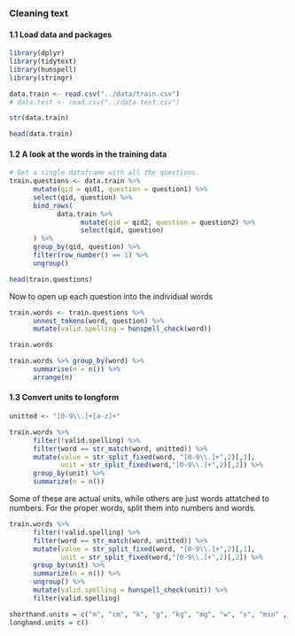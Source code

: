 ### Cleaning text

#### 1.1 Load data and packages
```R
library(dplyr)
library(tidytext)
library(hunspell)
library(stringr)
```
```R
data.train <- read.csv("../data/train.csv")
# data.test <- read.csv("../data.test.csv")
```
```R
str(data.train)
```
```R
head(data.train)
```

#### 1.2 A look at the words in the training data
```R
# Get a single dataframe with all the questions.
train.questions <- data.train %>%
      mutate(qid = qid1, question = question1) %>%
      select(qid, question) %>%
      bind_rows(
            data.train %>% 
                  mutate(qid = qid2, question = question2) %>%
                  select(qid, question)
      ) %>%
      group_by(qid, question) %>%
      filter(row_number() == 1) %>%
      ungroup()

```
```R
head(train.questions)

```

Now to open up each question into the individual words
```R
train.words <- train.questions %>%
      unnest_tokens(word, question) %>%
      mutate(valid.spelling = hunspell_check(word))
```
```R
train.words
```
```R
train.words %>% group_by(word) %>% 
      summarise(n = n()) %>% 
      arrange(n)

```

#### 1.3 Convert units to longform

```R
unitted <- "[0-9\\.]+[a-z]+"

train.words %>%
      filter(!valid.spelling) %>%
      filter(word == str_match(word, unitted)) %>%
      mutate(value = str_split_fixed(word, "[0-9\\.]+",2)[,1],
             unit = str_split_fixed(word,"[0-9\\.]+",2)[,2]) %>%
      group_by(unit) %>%
      summarize(n = n())

```
Some of these are actual units, while others are just words attatched to numbers.
For the proper words, split them into numbers and words. 

```R
train.words %>%
      filter(!valid.spelling) %>%
      filter(word == str_match(word, unitted)) %>%
      mutate(value = str_split_fixed(word, "[0-9\\.]+",2)[,1],
             unit = str_split_fixed(word,"[0-9\\.]+",2)[,2]) %>%
      group_by(unit) %>%
      summarize(n = n()) %>% 
      ungroup() %>%
      mutate(valid.spelling = hunspell_check(unit)) %>%
      filter(valid.spelling)

```


```R
shorthand.units = c("m", "cm", "k", "g", "kg", "mg", "w", "s", "min" , "j")
longhand.units = c()

```


